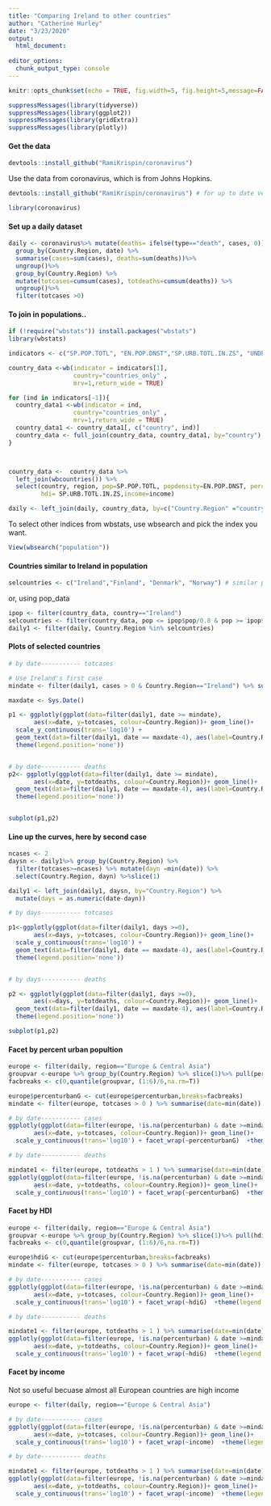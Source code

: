 ```yaml
---
title: "Comparing Ireland to other countries"
author: "Catherine Hurley"
date: "3/23/2020"
output: 
  html_document:
    
editor_options: 
  chunk_output_type: console
---
```


```r
knitr::opts_chunk$set(echo = TRUE, fig.width=5, fig.height=5,message=FALSE, warning=FALSE)
```

```r
suppressMessages(library(tidyverse))
suppressMessages(library(ggplot2))
suppressMessages(library(gridExtra))
suppressMessages(library(plotly))
```

#### Get the data

```r
devtools::install_github("RamiKrispin/coronavirus")

```
Use the data from coronavirus, which is from Johns Hopkins.
```r
devtools::install_github("RamiKrispin/coronavirus") # for up to date version

library(coronavirus)
```

#### Set up a daily dataset

```r
daily <- coronavirus%>% mutate(deaths= ifelse(type=="death", cases, 0)) %>%
  group_by(Country.Region, date) %>%
  summarise(cases=sum(cases), deaths=sum(deaths))%>%
  ungroup()%>%
  group_by(Country.Region) %>%
  mutate(totcases=cumsum(cases), totdeaths=cumsum(deaths)) %>%
  ungroup()%>%
  filter(totcases >0)
```

#### To join in populations..

```r

if (!require("wbstats")) install.packages("wbstats")
library(wbstats)

indicators <- c("SP.POP.TOTL", "EN.POP.DNST","SP.URB.TOTL.IN.ZS", "UNDP.HDI.XD")

country_data <-wb(indicator = indicators[1],
                  country="countries_only" ,
                  mrv=1,return_wide = TRUE)

for (ind in indicators[-1]){
  country_data1 <-wb(indicator = ind,
                  country="countries_only" ,
                  mrv=1,return_wide = TRUE)
  country_data1 <- country_data1[, c("country", ind)]
  country_data <- full_join(country_data, country_data1, by="country")
}



country_data <-  country_data %>%
  left_join(wbcountries()) %>%
  select(country, region, pop=SP.POP.TOTL, popdensity=EN.POP.DNST, percenturban= SP.URB.TOTL.IN.ZS, 
         hdi= SP.URB.TOTL.IN.ZS,income=income)

daily <- left_join(daily, country_data, by=c("Country.Region" ="country"))
```

To select other indices from wbstats, use wbsearch and pick the index you want.

```r
View(wbsearch("population"))
```


#### Countries similar to Ireland in population

```r
selcountries <- c("Ireland","Finland", "Denmark", "Norway") # similar populations
```

or, using pop_data

```r
ipop <- filter(country_data, country=="Ireland") 
selcountries <- filter(country_data, pop <= ipop$pop/0.8 & pop >= ipop$pop*.8 & region==ipop$region )$country
daily1 <- filter(daily, Country.Region %in% selcountries)

```





#### Plots of selected countries

```r
# by date----------- totcases

# Use Ireland's first case
mindate <- filter(daily1, cases > 0 & Country.Region=="Ireland") %>% summarise(date=min(date))  %>% pull(date)

maxdate <- Sys.Date()

p1 <- ggplotly(ggplot(data=filter(daily1, date >= mindate),
       aes(x=date, y=totcases, colour=Country.Region))+ geom_line()+
  scale_y_continuous(trans='log10') +
  geom_text(data=filter(daily1, date == maxdate-4), aes(label=Country.Region), size=3)+ 
  theme(legend.position='none'))


# by date----------- deaths
p2<- ggplotly(ggplot(data=filter(daily1, date >= mindate),
       aes(x=date, y=totdeaths, colour=Country.Region))+ geom_line()+
  geom_text(data=filter(daily1, date == maxdate-4), aes(label=Country.Region), size=3)+ 
  theme(legend.position='none'))


subplot(p1,p2)

```


#### Line up the curves, here by second case

```r

ncases <- 2
daysn <- daily1%>% group_by(Country.Region) %>%
  filter(totcases>=ncases) %>% mutate(dayn =min(date)) %>% 
  select(Country.Region, dayn) %>%slice(1) 

daily1 <- left_join(daily1, daysn, by="Country.Region") %>%
  mutate(days = as.numeric(date-dayn))

# by days----------- totcases

p1<-ggplotly(ggplot(data=filter(daily1, days >=0),
       aes(x=days, y=totcases, colour=Country.Region))+ geom_line()+
  scale_y_continuous(trans='log10') +
  geom_text(data=filter(daily1, date == maxdate-4), aes(label=Country.Region), size=3)+ 
  theme(legend.position='none'))


# by days----------- deaths

p2 <- ggplotly(ggplot(data=filter(daily1, days >=0),
       aes(x=days, y=totdeaths, colour=Country.Region))+ geom_line()+
  geom_text(data=filter(daily1, date == maxdate-4), aes(label=Country.Region), size=3)+ 
  theme(legend.position='none'))

subplot(p1,p2)

```


#### Facet by percent urban popultion

```r

europe <- filter(daily, region=="Europe & Central Asia")
groupvar <-europe %>% group_by(Country.Region) %>% slice(1)%>% pull(percenturban)
facbreaks <- c(0,quantile(groupvar, (1:6)/6,na.rm=T))

europe$percenturbanG <- cut(europe$percenturban,breaks=facbreaks)
mindate <- filter(europe, totcases > 0 ) %>% summarise(date=min(date))  %>% pull(date)

# by date----------- cases
ggplotly(ggplot(data=filter(europe, !is.na(percenturban) & date >=mindate),
       aes(x=date, y=totcases, colour=Country.Region))+ geom_line()+
  scale_y_continuous(trans='log10') + facet_wrap(~percenturbanG)  +theme(legend.position='none'))

# by date----------- deaths

mindate1 <- filter(europe, totdeaths > 1 ) %>% summarise(date=min(date))  %>% pull(date)
ggplotly(ggplot(data=filter(europe, !is.na(percenturban) & date >=mindate1 ),
       aes(x=date, y=totdeaths, colour=Country.Region))+ geom_line()+
  scale_y_continuous(trans='log10') + facet_wrap(~percenturbanG)  +theme(legend.position='none'))

```

#### Facet by HDI

```r

europe <- filter(daily, region=="Europe & Central Asia")
groupvar <-europe %>% group_by(Country.Region) %>% slice(1)%>% pull(hdi)
facbreaks <- c(0,quantile(groupvar, (1:6)/6,na.rm=T))

europe$hdiG <- cut(europe$percenturban,breaks=facbreaks)
mindate <- filter(europe, totcases > 0 ) %>% summarise(date=min(date))  %>% pull(date)

# by date----------- cases
ggplotly(ggplot(data=filter(europe, !is.na(percenturban) & date >=mindate),
       aes(x=date, y=totcases, colour=Country.Region))+ geom_line()+
  scale_y_continuous(trans='log10') + facet_wrap(~hdiG)  +theme(legend.position='none'))

# by date----------- deaths

mindate1 <- filter(europe, totdeaths > 1 ) %>% summarise(date=min(date))  %>% pull(date)
ggplotly(ggplot(data=filter(europe, !is.na(percenturban) & date >=mindate1 ),
       aes(x=date, y=totdeaths, colour=Country.Region))+ geom_line()+
  scale_y_continuous(trans='log10') + facet_wrap(~hdiG)  +theme(legend.position='none'))

```

#### Facet by income

Not so useful becuase almost all European countries are high income

```r

europe <- filter(daily, region=="Europe & Central Asia")

# by date----------- cases
ggplotly(ggplot(data=filter(europe, !is.na(percenturban) & date >=mindate),
       aes(x=date, y=totcases, colour=Country.Region))+ geom_line()+
  scale_y_continuous(trans='log10') + facet_wrap(~income)  +theme(legend.position='none'))

# by date----------- deaths

mindate1 <- filter(europe, totdeaths > 1 ) %>% summarise(date=min(date))  %>% pull(date)
ggplotly(ggplot(data=filter(europe, !is.na(percenturban) & date >=mindate1 ),
       aes(x=date, y=totdeaths, colour=Country.Region))+ geom_line()+
  scale_y_continuous(trans='log10') + facet_wrap(~income)  +theme(legend.position='none'))

```
